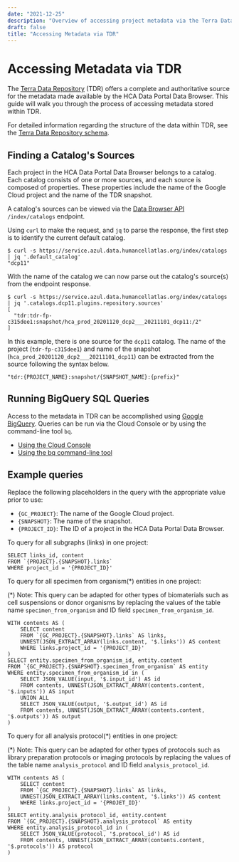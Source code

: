 ```yaml
---
date: "2021-12-25"
description: "Overview of accessing project metadata via the Terra Data Repository (TDR)."
draft: false
title: "Accessing Metadata via TDR"
---
```


# Accessing Metadata via TDR

The [Terra Data Repository](https://support.terra.bio/hc/en-us/sections/4407099323675-Terra-Data-Repository) (TDR) offers a complete and authoritative source for the metadata made available by the HCA Data Portal Data Browser. This guide will walk you through the process of accessing metadata stored within TDR.

For detailed information regarding the structure of the data within TDR, see the
[Terra Data Repository schema](https://github.com/HumanCellAtlas/dcp2/blob/main/docs/dcp2_system_design.rst#terra-data-repository-schema).

## Finding a Catalog's Sources

Each project in the HCA Data Portal Data Browser belongs to a catalog. Each catalog consists of one or more sources, and each source is composed of properties. These properties include the name of the Google Cloud project and the name of the TDR snapshot.

A catalog's sources can be viewed via the [Data Browser API](https://data.humancellatlas.org/apis/api-documentation/data-browser-api) `/index/catalogs` endpoint.

Using `curl` to make the request, and `jq` to parse the response, the first step is to identify the current default catalog.

```
$ curl -s https://service.azul.data.humancellatlas.org/index/catalogs | jq '.default_catalog'
"dcp11"
```

With the name of the catalog we can now parse out the catalog's source(s) from the endpoint response.

```
$ curl -s https://service.azul.data.humancellatlas.org/index/catalogs | jq '.catalogs.dcp11.plugins.repository.sources'
[
  "tdr:tdr-fp-c315dee1:snapshot/hca_prod_20201120_dcp2___20211101_dcp11:/2"
]
```

In this example, there is one source for the `dcp11` catalog. The name of the
project (`tdr-fp-c315dee1`) and name of the snapshot (`hca_prod_20201120_dcp2___20211101_dcp11`) can be extracted from the source following the syntax below.

```
"tdr:{PROJECT_NAME}:snapshot/{SNAPSHOT_NAME}:{prefix}"
```

## Running BigQuery SQL Queries

Access to the metadata in TDR can be accomplished using [Google BigQuery](https://cloud.google.com/bigquery/docs/introduction). Queries can be run via the Cloud Console or by using the command-line tool `bq`.

- [Using the Cloud Console](https://cloud.google.com/bigquery/docs/bigquery-web-ui)
- [Using the bq command-line tool](https://cloud.google.com/bigquery/docs/bq-command-line-tool)

## Example queries

Replace the following placeholders in the query with the appropriate value prior to use:

- `{GC_PROJECT}`: The name of the Google Cloud project.
- `{SNAPSHOT}`: The name of the snapshot.
- `{PROJECT_ID}`: The ID of a project in the HCA Data Portal Data Browser.

To query for all subgraphs (links) in one project:

```
SELECT links_id, content
FROM `{PROJECT}.{SNAPSHOT}.links`
WHERE project_id = '{PROJECT_ID}'
```

To query for all specimen from organism(\*) entities in one project:

(\*) Note: This query can be adapted for other types of biomaterials such as cell
suspensions or donor organisms by replacing the values of the table name
`specimen_from_organism` and ID field `specimen_from_organism_id`.

```
WITH contents AS (
    SELECT content
    FROM `{GC_PROJECT}.{SNAPSHOT}.links` AS links,
    UNNEST(JSON_EXTRACT_ARRAY(links.content, '$.links')) AS content
    WHERE links.project_id = '{PROJECT_ID}'
)
SELECT entity.specimen_from_organism_id, entity.content
FROM `{GC_PROJECT}.{SNAPSHOT}.specimen_from_organism` AS entity
WHERE entity.specimen_from_organism_id in (
    SELECT JSON_VALUE(input, '$.input_id') AS id
    FROM contents, UNNEST(JSON_EXTRACT_ARRAY(contents.content, '$.inputs')) AS input
    UNION ALL
    SELECT JSON_VALUE(output, '$.output_id') AS id
    FROM contents, UNNEST(JSON_EXTRACT_ARRAY(contents.content, '$.outputs')) AS output
)
```

To query for all analysis protocol(\*) entities in one project:

(\*) Note: This query can be adapted for other types of protocols such as library
preparation protocols or imaging protocols by replacing the values of the table
name `analysis_protocol` and ID field `analysis_protocol_id`.

```
WITH contents AS (
    SELECT content
    FROM `{GC_PROJECT}.{SNAPSHOT}.links` AS links,
    UNNEST(JSON_EXTRACT_ARRAY(links.content, '$.links')) AS content
    WHERE links.project_id = '{PROJET_ID}'
)
SELECT entity.analysis_protocol_id, entity.content
FROM `{GC_PROJECT}.{SNAPSHOT}.analysis_protocol` AS entity
WHERE entity.analysis_protocol_id in (
    SELECT JSON_VALUE(protocol, '$.protocol_id') AS id
    FROM contents, UNNEST(JSON_EXTRACT_ARRAY(contents.content, '$.protocols')) AS protocol
)
```
